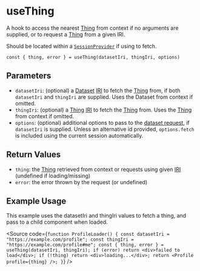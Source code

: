 
<Meta title="Hooks/useThing" />

# useThing

A hook to access the nearest [Thing](https://docs.inrupt.com/developer-tools/javascript/client-libraries/reference/glossary/#term-Thing) from context if no arguments are supplied, or to request a [Thing](https://docs.inrupt.com/developer-tools/javascript/client-libraries/reference/glossary/#term-Thing) from a given IRI.

Should be located within a [`SessionProvider`](/?path=/docs/authentication-session-provider) if using to fetch.

```
const { thing, error } = useThing(datasetIri, thingIri, options)
```

## Parameters

- `datasetIri`: (optional) a [Dataset](https://docs.inrupt.com/developer-tools/javascript/client-libraries/reference/glossary/#term-SolidDataset) [IRI](https://docs.inrupt.com/developer-tools/javascript/client-libraries/reference/glossary/#term-IRI) to fetch the [Thing](https://docs.inrupt.com/developer-tools/javascript/client-libraries/reference/glossary/#term-Thing) from, if both `datasetIri` and `thingIri` are supplied. Uses the Dataset from context if omitted.
- `thingIri`: (optional) a [Thing](https://docs.inrupt.com/developer-tools/javascript/client-libraries/reference/glossary/#term-Thing) [IRI](https://docs.inrupt.com/developer-tools/javascript/client-libraries/reference/glossary/#term-IRI) to fetch the [Thing](https://docs.inrupt.com/developer-tools/javascript/client-libraries/reference/glossary/#term-Thing) from. Uses the [Thing](https://docs.inrupt.com/developer-tools/javascript/client-libraries/reference/glossary/#term-Thing) from context if omitted.
- `options`: (optional) additional options to pass to the [dataset request](https://docs.inrupt.com/developer-tools/api/javascript/solid-client/modules/_resource_soliddataset_.html#getsoliddataset), if `datasetIri` is supplied. Unless an alternative id provided, `options.fetch` is included using the current session automatically.

## Return Values

- `thing`: the [Thing](https://docs.inrupt.com/developer-tools/javascript/client-libraries/reference/glossary/#term-Thing) retrieved from context or requests using given [IRI](https://docs.inrupt.com/developer-tools/javascript/client-libraries/reference/glossary/#term-IRI) (undefined if loading/missing)
- `error`: the error thrown by the request (or undefined)

## Example Usage

This example uses the datasetIri and thingIri values to fetch a thing, and pass to a child component when loaded.

<Source
  code={`
function ProfileLoader() {
  const datasetIri = "https://example.com/profile";
  const thingIri = "https://example.com/profile#me";
  const { thing, error } = useThing(datasetIri, thingIri);
  if (error) return <div>failed to load</div>;
  if (!thing) return <div>loading...</div>;
  return <Profile profile={thing} />;
}
`}
/>
